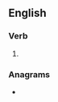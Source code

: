 ==English==

===Verb===
{{head|en|past participle}}

# {{past participle of|resow|lang=en|nocat=1}}

===Anagrams===
* {{anagrams|en|Rewson|owners|rowens|snower|sworne|worsen}}